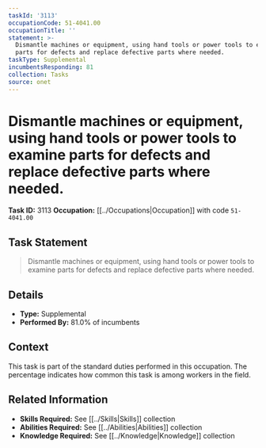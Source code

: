 ```yaml
---
taskId: '3113'
occupationCode: 51-4041.00
occupationTitle: ''
statement: >-
  Dismantle machines or equipment, using hand tools or power tools to examine
  parts for defects and replace defective parts where needed.
taskType: Supplemental
incumbentsResponding: 81
collection: Tasks
source: onet
---
```

# Dismantle machines or equipment, using hand tools or power tools to examine parts for defects and replace defective parts where needed.

**Task ID:** 3113
**Occupation:** [[../Occupations|Occupation]] with code `51-4041.00`

## Task Statement

> Dismantle machines or equipment, using hand tools or power tools to examine parts for defects and replace defective parts where needed.

## Details

- **Type:** Supplemental
- **Performed By:** 81.0% of incumbents

## Context

This task is part of the standard duties performed in this occupation. The percentage indicates how common this task is among workers in the field.

## Related Information

- **Skills Required:** See [[../Skills|Skills]] collection
- **Abilities Required:** See [[../Abilities|Abilities]] collection
- **Knowledge Required:** See [[../Knowledge|Knowledge]] collection

